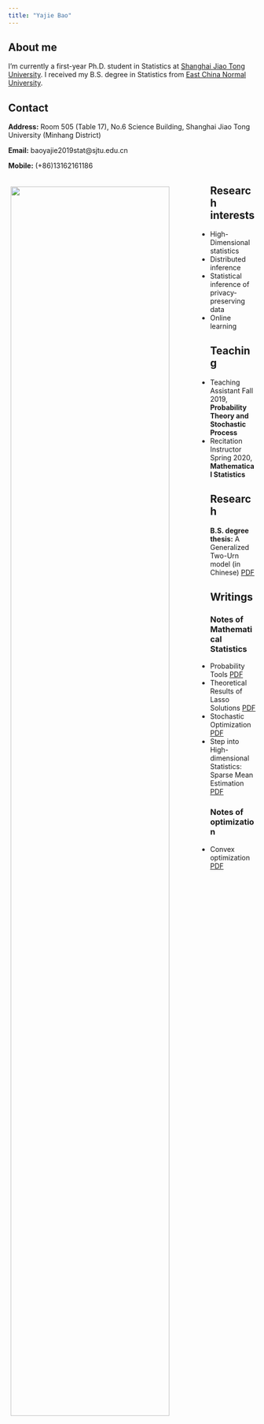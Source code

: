 ```yaml
---
title: "Yajie Bao"
---
```

<div class="row-wrap">
<div class = "row1">
## About me 
I'm currently a first-year Ph.D. student in Statistics at [Shanghai Jiao Tong University](http://www.math.sjtu.edu.cn/). I received my B.S. degree in Statistics from [East China Normal University](http://stat.ecnu.edu.cn). 

## Contact 

__Address:__ Room 505 (Table 17), No.6 Science Building, Shanghai Jiao Tong University (Minhang District)

__Email:__ baoyajie2019stat@sjtu.edu.cn

__Mobile:__ (+86)13162161186
</div>

<div class = "row2">
<img src="./figs/gulangyu.jpeg" style="width:80%; margin-left: 5px; 
margin-top: 20px; margin-bottom: 0px" align="left">
</div>
</div>
## Research interests

  - High-Dimensional statistics
  - Distributed inference
  - Statistical inference of privacy-preserving data
  - Online learning

## Teaching

  - Teaching Assistant Fall 2019, **Probability Theory and Stochastic Process**
  - Recitation Instructor Spring 2020, **Mathematical Statistics**

## Research

__B.S. degree thesis:__ A Generalized Two-Urn model (in Chinese) [PDF](./docs/Thesis.pdf)

## Writings

### Notes of Mathematical Statistics

- Probability Tools [PDF](./docs/pt.pdf)
- Theoretical Results of Lasso Solutions [PDF](./writings/Lasso/document.pdf)
- Stochastic Optimization [PDF](./writings/Stochastic Optimization/document.pdf)
- Step into High-dimensional Statistics: Sparse Mean Estimation [PDF](./writings/Sparse estimation/document.pdf)

### Notes of optimization

  - Convex optimization [PDF](./docs/Convex Optimization.pdf)